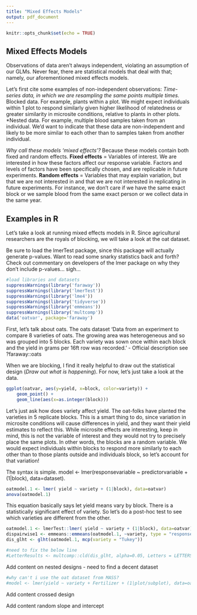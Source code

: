 ```yaml
---
title: "Mixed Effects Models"
output: pdf_document
---
```


```r
knitr::opts_chunk$set(echo = TRUE)
```

## Mixed Effects Models

Observations of data aren't always independent, violating an assumption of our GLMs. Never fear, there are statistical models that deal with that; namely, our aforementioned mixed effects models. 

Let's first cite some examples of non-independent observations:
*Time-series data, in which we are resampling the same points multiple times. 
*Blocked data. For example, plants within a plot. We might expect individuals within 1 plot to respond similarly given higher likelihood of relatedness or greater similarity in microsite conditions, relative to plants in other plots.
*Nested data. For example, multiple blood samples taken from an individual. We'd want to indicate that these data are non-independent and likely to be more similar to each other than to samples taken from another individual. 

*Why call these models 'mixed effects'?* 
Because these models contain both fixed and random effects. 
**Fixed effects** = Variables of interest. We are interested in how these factors affect our response variable. Factors and levels of factors have been specifically chosen, and are replicable in future experiments.
**Random effects** = Variables that may explain variation, but that we are not interested in and that we are not interested in replicating in future experiments. For instance, we don't care if we have the same exact block or we sample blood from the same exact person or we collect data in the same year. 

## Examples in R

Let's take a look at running mixed effects models in R. Since agricultural researchers are the royals of blocking, we will take a look at the oat dataset. 

Be sure to load the lmerTest package, since this package will actually generate p-values. Want to read some snarky statistics back and forth?
Check out commentary on developers of the lmer package on why they don't include p-values... sigh...

```r
#load libraries and datasets
suppressWarnings(library('faraway'))
suppressWarnings(library('lmerTest'))
suppressWarnings(library('lme4'))
suppressWarnings(library('tidyverse'))
suppressWarnings(library('emmeans'))
suppressWarnings(library('multcomp'))
data('oatvar', package='faraway')
```

First, let's talk about oats. The oats dataset 'Data from an experiment to compare 8 varieties of oats. The growing area was heterogeneous and so was grouped into 5 blocks. Each variety was sown once within each block and the yield in grams per 16ft row was recorded.' - Official description see ?faraway::oats

When we are blocking, I find it really helpful to draw out the statistical design (*Draw out what is happening*). For now, let's just take a look at the data.

```r
ggplot(oatvar, aes(y=yield, x=block, color=variety)) + 
    geom_point() +
    geom_line(aes(x=as.integer(block)))
```

Let's just ask how does variety affect yield. The oat-folks have planted the varieties in 5 replicate blocks. This is a smart thing to do, since variation in microsite conditions will cause differences in yield, and they want their yield estimates to reflect this. While microsite effects are interesting, keep in mind, this is not the variable of interest and they would not try to precisely place the same plots. In other words, the blocks are a random variable. We would expect individuals within blocks to respond more similarly to each other than to those plants outside and individuals block, so let's account for that variation! 

The syntax is simple. model <- lmer(responsevariable ~ predictorvariable + (1|block), data=dataset). 

```r
oatmodel.1 <- lmer( yield ~ variety + (1|block), data=oatvar)
anova(oatmodel.1)

```
This equation basically says let yield means vary by block. There is a statistically significant effect of variety. So let's do a post-hoc test to see which varieties are different from the other.

```r
oatmodel.1 <- lmerTest::lmer( yield ~ variety + (1|block), data=oatvar)
dispairwise1 <- emmeans::emmeans(oatmodel.1, ~variety, type = "response"); dispairwise1
dis_glht <- glht(oatmodel.1, mcp(variety = "Tukey"))

#need to fix the below line
#LetterResults <- multcomp::cld(dis_glht, alpha=0.05, Letters = LETTERS)
```

Add content on nested designs - need to find a decent dataset
```r
#why can't i use the oat dataset from MASS?
#model <- lmer(yield ~ variety + Fertilizer + (1|plot/subplot), data=oats)

```

Add content crossed design

Add content random slope and intercept
